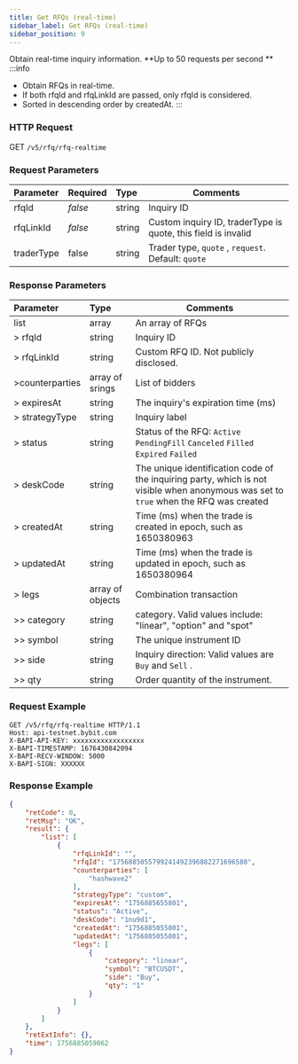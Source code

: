 ```yaml
---
title: Get RFQs (real-time)
sidebar_label: Get RFQs (real-time)
sidebar_position: 9
---
```

Obtain real-time inquiry information. **Up to 50 requests per second ** 
:::info
- Obtain RFQs in real-time.
- If both rfqId and rfqLinkId are passed, only rfqId is considered.
- Sorted in descending order by createdAt.
:::


### HTTP Request
GET `/v5/rfq/rfq-realtime`

### Request Parameters
| Parameter | Required | Type | Comments|
|:----- |:-------|:-----|------ |
|rfqId |*false* |string|Inquiry ID|
|rfqLinkId |*false* |string|Custom inquiry ID, traderType is quote, this field is invalid|
|traderType |false  |string |Trader type, `quote` , `request`. Default: `quote`|


### Response Parameters
| Parameter | Type | Comments|
|:----- |:-----|----- |
|list |array |An array of RFQs|
|> rfqId |string |Inquiry ID|
|> rfqLinkId |string |Custom RFQ ID. Not publicly disclosed. |
|>counterparties |array of srings |List of bidders |
|> expiresAt |string |The inquiry's expiration time (ms) |
|> strategyType |string |Inquiry label |
|> status |string |Status of the RFQ: `Active` `PendingFill` `Canceled` `Filled` `Expired` `Failed` |
|> deskCode |string |The unique identification code of the inquiring party, which is not visible when anonymous was set to `true` when the RFQ was created |
|> createdAt |string |Time (ms) when the trade is created in epoch, such as 1650380963 |
|> updatedAt |string |Time (ms) when the trade is updated in epoch, such as 1650380964 |
|> legs |array of objects |Combination transaction |
|>> category |string |category. Valid values include: "linear", "option" and "spot" |
|>> symbol |string |The unique instrument ID|
|>> side |string |Inquiry direction: Valid values are `Buy` and `Sell` . |
|>> qty |string |Order quantity of the instrument. |

### Request Example

```http
GET /v5/rfq/rfq-realtime HTTP/1.1
Host: api-testnet.bybit.com
X-BAPI-API-KEY: xxxxxxxxxxxxxxxxxx
X-BAPI-TIMESTAMP: 1676430842094
X-BAPI-RECV-WINDOW: 5000
X-BAPI-SIGN: XXXXXX
```

### Response Example

```json
{
    "retCode": 0,
    "retMsg": "OK",
    "result": {
        "list": [
            {
                "rfqLinkId": "",
                "rfqId": "1756885055799241492396882271696580",
                "counterparties": [
                    "hashwave2"
                ],
                "strategyType": "custom",
                "expiresAt": "1756885655801",
                "status": "Active",
                "deskCode": "1nu9d1",
                "createdAt": "1756885055801",
                "updatedAt": "1756885055801",
                "legs": [
                    {
                        "category": "linear",
                        "symbol": "BTCUSDT",
                        "side": "Buy",
                        "qty": "1"
                    }
                ]
            }
        ]
    },
    "retExtInfo": {},
    "time": 1756885059062
}
```
